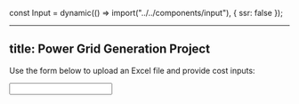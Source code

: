 const Input = dynamic(() => import("../../components/input"), { ssr: false });

---
title: Power Grid Generation Project
---

Use the form below to upload an Excel file and provide cost inputs:

<Input />
